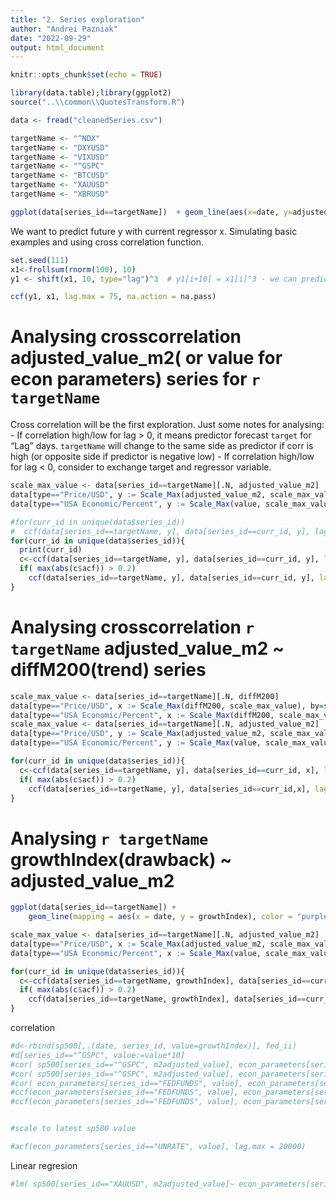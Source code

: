 ```yaml
---
title: "2. Series exploration"
author: "Andrei Pazniak"
date: "2022-09-29"
output: html_document
---
```


```r
knitr::opts_chunk$set(echo = TRUE)
```

```r
library(data.table);library(ggplot2)
source("..\\common\\QuotesTransform.R")

data <- fread("cleanedSeries.csv")

targetName <- "^NDX"
targetName <- "DXYUSD"
targetName <- "VIXUSD"
targetName <- "^GSPC"
targetName <- "BTCUSD"
targetName <- "XAUUSD"
targetName <- "XBRUSD"
```

```r
ggplot(data[series_id==targetName])  + geom_line(aes(x=date, y=adjusted_value_m2), color='blue') +geom_line(aes(x=date, y=value), color='green')

```

We want to predict future y with current regressor x. Simulating basic examples and using cross correlation function.
```r
set.seed(111)
x1<-frollsum(rnorm(100), 10)
y1 <- shift(x1, 10, type="lag")^3  # y1[i+10] = x1[i]^3 - we can predict the future with x

ccf(y1, x1, lag.max = 75, na.action = na.pass)
```


# Analysing crosscorrelation adjusted_value_m2( or value for econ parameters) series for `r targetName`

Cross correlation will be the first exploration. Just some notes for analysing:
- If correlation high/low for lag > 0, it means predictor forecast `target` for "Lag" days. `targetName` will change to the same side as predictor if corr is high (or opposite side if predictor is negative low)
- If correlation high/low for lag < 0, consider to exchange target and regressor variable.
```r
scale_max_value <- data[series_id==targetName][.N, adjusted_value_m2]
data[type=="Price/USD", y := Scale_Max(adjusted_value_m2, scale_max_value), by=series_id]
data[type=="USA Economic/Percent", y := Scale_Max(value, scale_max_value), by=series_id]

#for(curr_id in unique(data$series_id))
#  ccf(data[series_id==targetName, y], data[series_id==curr_id, y], lag.max=2100, na.action=na.pass, #main=curr_id)
for(curr_id in unique(data$series_id)){
  print(curr_id)
  c<-ccf(data[series_id==targetName, y], data[series_id==curr_id, y], lag.max=2100, na.action=na.pass, main=curr_id, plot=FALSE)
  if( max(abs(c$acf)) > 0.2)
    ccf(data[series_id==targetName, y], data[series_id==curr_id, y], lag.max=2100, na.action=na.pass, main=curr_id)
}
```

# Analysing crosscorrelation `r targetName` adjusted_value_m2 ~ diffM200(trend) series

```r
scale_max_value <- data[series_id==targetName][.N, diffM200]
data[type=="Price/USD", x := Scale_Max(diffM200, scale_max_value), by=series_id]
data[type=="USA Economic/Percent", x := Scale_Max(diffM200, scale_max_value), by=series_id]
scale_max_value <- data[series_id==targetName][.N, adjusted_value_m2]
data[type=="Price/USD", y := Scale_Max(adjusted_value_m2, scale_max_value), by=series_id]
data[type=="USA Economic/Percent", y := Scale_Max(value, scale_max_value), by=series_id]

for(curr_id in unique(data$series_id)){
  c<-ccf(data[series_id==targetName, y], data[series_id==curr_id, x], lag.max=1000, na.action=na.pass, main=curr_id, plot=FALSE)
  if( max(abs(c$acf)) > 0.2)
    ccf(data[series_id==targetName, y], data[series_id==curr_id,x], lag.max=1000, na.action=na.pass, main=curr_id)
}
```

# Analysing `r targetName` growthIndex(drawback) ~ adjusted_value_m2
```r
ggplot(data[series_id==targetName]) +
    geom_line(mapping = aes(x = date, y = growthIndex), color = "purple") + ggtitle(targetName)
```

```r
scale_max_value <- data[series_id==targetName][.N, adjusted_value_m2]
data[type=="Price/USD", x := Scale_Max(adjusted_value_m2, scale_max_value), by=series_id]
data[type=="USA Economic/Percent", x := Scale_Max(value, scale_max_value), by=series_id]

for(curr_id in unique(data$series_id)){
  c<-ccf(data[series_id==targetName, growthIndex], data[series_id==curr_id, x], lag.max=2100, na.action=na.pass, main=curr_id, plot=FALSE)
  if( max(abs(c$acf)) > 0.2)
    ccf(data[series_id==targetName, growthIndex], data[series_id==curr_id,x], lag.max=2100, na.action=na.pass, main=curr_id)
}
```


correlation
```r
#d<-rbind(sp500[,.(date, series_id, value=growthIndex)], fed_ii)
#d[series_id=="^GSPC", value:=value*10]
#cor( sp500[series_id=="^GSPC", m2adjusted_value], econ_parameters[series_id=="FEDFUNDS", #value], #use="complete.obs")
#cor( sp500[series_id=="^GSPC", m2adjusted_value], econ_parameters[series_id=="UNRATE", #value], #use="complete.obs")
#cor( econ_parameters[series_id=="FEDFUNDS", value], econ_parameters[series_id=="UNRATE", value], #use="complete.obs")
#ccf(econ_parameters[series_id=="FEDFUNDS", value], econ_parameters[series_id=="UNRATE", value])
#ccf(econ_parameters[series_id=="FEDFUNDS", value], econ_parameters[series_id=="T10Y2Y", value], #lag.max=2100, na.action=na.pass)


#scale to latest sp500 value

#acf(econ_parameters[series_id=="UNRATE", value], lag.max = 20000)
```

Linear regresion
```r
#lm( sp500[series_id=="XAUUSD", m2adjusted_value]~ econ_parameters[series_id=="FEDFUNDS", value] + #econ_parameters[series_id=="UNRATE", value] + econ_parameters[series_id=="T10Y2Y", value])

```

